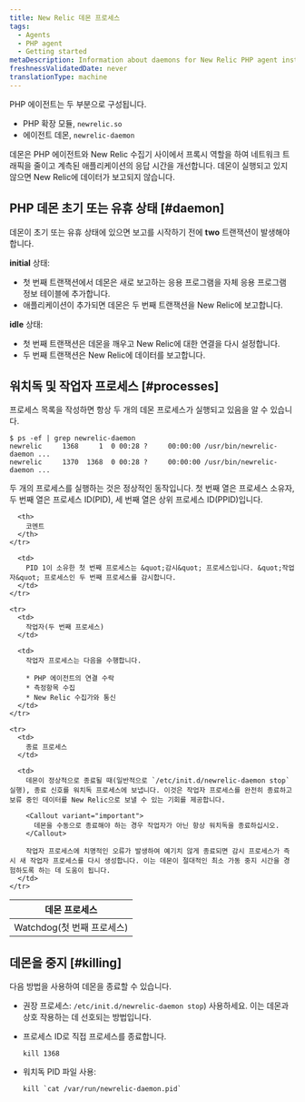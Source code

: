 ```yaml
---
title: New Relic 데몬 프로세스
tags:
  - Agents
  - PHP agent
  - Getting started
metaDescription: Information about daemons for New Relic PHP agent installations prior to 3.0.
freshnessValidatedDate: never
translationType: machine
---
```


PHP 에이전트는 두 부분으로 구성됩니다.

* PHP 확장 모듈, `newrelic.so`
* 에이전트 데몬, `newrelic-daemon`

데몬은 PHP 에이전트와 New Relic 수집기 사이에서 프록시 역할을 하여 네트워크 트래픽을 줄이고 계측된 애플리케이션의 응답 시간을 개선합니다. 데몬이 실행되고 있지 않으면 New Relic에 데이터가 보고되지 않습니다.

## PHP 데몬 초기 또는 유휴 상태 [#daemon]

데몬이 초기 또는 유휴 상태에 있으면 보고를 시작하기 전에 <DNT>**two**</DNT> 트랜잭션이 발생해야 합니다.

<DNT>**initial**</DNT> 상태:

* 첫 번째 트랜잭션에서 데몬은 새로 보고하는 응용 프로그램을 자체 응용 프로그램 정보 테이블에 추가합니다.
* 애플리케이션이 추가되면 데몬은 두 번째 트랜잭션을 New Relic에 보고합니다.

<DNT>**idle**</DNT> 상태:

* 첫 번째 트랜잭션은 데몬을 깨우고 New Relic에 대한 연결을 다시 설정합니다.
* 두 번째 트랜잭션은 New Relic에 데이터를 보고합니다.

## 워치독 및 작업자 프로세스 [#processes]

프로세스 목록을 작성하면 항상 두 개의 데몬 프로세스가 실행되고 있음을 알 수 있습니다.

```
$ ps -ef | grep newrelic-daemon
newrelic     1368     1  0 00:28 ?     00:00:00 /usr/bin/newrelic-daemon ...
newrelic     1370  1368  0 00:28 ?     00:00:00 /usr/bin/newrelic-daemon ...
```

두 개의 프로세스를 실행하는 것은 정상적인 동작입니다. 첫 번째 열은 프로세스 소유자, 두 번째 열은 프로세스 ID(PID), 세 번째 열은 상위 프로세스 ID(PPID)입니다.

<table>
  <thead>
    <tr>
      <th style={{ width: "200px" }}>
        데몬 프로세스
      </th>

      <th>
        코멘트
      </th>
    </tr>
  </thead>

  <tbody>
    <tr>
      <td>
        Watchdog(첫 번째 프로세스)
      </td>

      <td>
        PID 1이 소유한 첫 번째 프로세스는 &quot;감시&quot; 프로세스입니다. &quot;작업자&quot; 프로세스인 두 번째 프로세스를 감시합니다.
      </td>
    </tr>

    <tr>
      <td>
        작업자(두 번째 프로세스)
      </td>

      <td>
        작업자 프로세스는 다음을 수행합니다.

        * PHP 에이전트의 연결 수락
        * 측정항목 수집
        * New Relic 수집가와 통신
      </td>
    </tr>

    <tr>
      <td>
        종료 프로세스
      </td>

      <td>
        데몬이 정상적으로 종료될 때(일반적으로 `/etc/init.d/newrelic-daemon stop` 실행), 종료 신호를 워치독 프로세스에 보냅니다. 이것은 작업자 프로세스를 완전히 종료하고 보류 중인 데이터를 New Relic으로 보낼 수 있는 기회를 제공합니다.

        <Callout variant="important">
          데몬을 수동으로 종료해야 하는 경우 작업자가 아닌 항상 워치독을 종료하십시오.
        </Callout>

        작업자 프로세스에 치명적인 오류가 발생하여 예기치 않게 종료되면 감시 프로세스가 즉시 새 작업자 프로세스를 다시 생성합니다. 이는 데몬이 절대적인 최소 가동 중지 시간을 경험하도록 하는 데 도움이 됩니다.
      </td>
    </tr>
  </tbody>
</table>

## 데몬을 중지 [#killing]

다음 방법을 사용하여 데몬을 종료할 수 있습니다.

* 권장 프로세스: `/etc/init.d/newrelic-daemon stop`) 사용하세요. 이는 데몬과 상호 작용하는 데 선호되는 방법입니다.

* 프로세스 ID로 직접 프로세스를 종료합니다.

  ```
  kill 1368
  ```

* 워치독 PID 파일 사용:

  ```
  kill `cat /var/run/newrelic-daemon.pid`
  ```